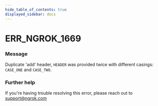 ```yaml
---
hide_table_of_contents: true
displayed_sidebar: docs
---
```



# ERR_NGROK_1669

### Message

Duplicate 'add' header, `HEADER` was provided twice with different casings: `CASE_ONE` and `CASE_TWO`.

<ErrorDetails error="err_ngrok_1669" />

### Further help

If you're having trouble resolving this error, please reach out to [support@ngrok.com](mailto:support@ngrok.com?subject=Help%20with%20ERR_NGROK_1669)
